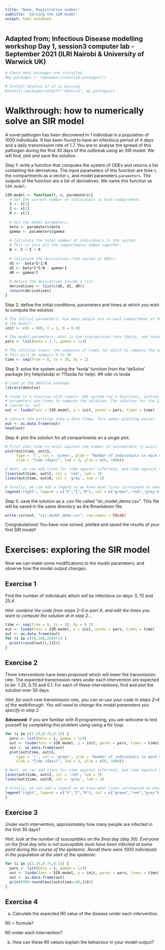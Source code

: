 ```yaml
---
title: 'Name, Registration number'
subtitle: 'Solving the SIR model'
output: html_notebook
---
```

## Adapted from; Infectious Disease modelling workshop Day 1, session3 computer lab - September 2021 (ILRI Nairobi & University of Warwick UK)
```r
# Check what packages are installed.
#my_packages <- rownames(installed.packages())

# Install desolve if it is missing.
#install.packages(setdiff("deSolve", my_packages))
```

# Walkthrough: how to numerically solve an SIR model

A novel pathogen has been discovered in 1 individual in a population of 1000 individuals.
It has been found to have an infectious period of 4 days and a daily transmission rate of 1.7. 
You are to analyse the spread of this pathogen during the first 30 days of the outbreak using an SIR model.
We will find, plot and save the solution.

Step 1: write a function that computes the system of ODEs and returns a list containing the derivatives. The input parameters of this function are time `t`, the compartments as a vector `x`, and model parameters `parameters`. The outputs of the function are a list of derivatives. We name this function as `SIR.model`.
```r
SIR.model <- function(t, x, parameters){ 
  # Get the current number of individuals in each compartment.
  S <- x[1]
  I <- x[2]
  R <- x[3]
  
  # Get the model parameters.
  beta <- parameters$beta
  gamma <- parameters$gamma
  
  # Calculate the total number of individuals in the system.
  # This is just all the compartments added together.
  N <- S + I + R
  
  # Calculate the derivatives (the system of ODEs).
  dS <- -beta*S*I/N
  dI <- beta*S*I/N - gamma*I
  dR <- gamma*I
  
  # Return the derivatives inside a list.
  derivatives <- list(c(dS, dI, dR))
  return(derivatives)
}
```

Step 2: define the initial conditions, parameters and times at which you wish to compute the solution.
```r
# The initial parameters: how many people are in each compartment at the start of
# the model?
init <- c(S = 999, I = 1, R = 0.0)

# The model parameters: what is the transmission rate (beta), and recovery rate (gamma).
pars <- list(beta = 1.7, gamma = 1/4)

# The solution times: the sequence of times for which to compute the solution.
# This will be numbers 0 to 30.
time <- seq(from = 0, to = 30, by = 1)
```

Step 3: solve the system using the 'lsoda' function from the 'deSolve' package (try help(lsoda) or ??Isoda for help). 
## ode vs lsoda
```r
# Load in the deSolve package.
library(deSolve)

# lsoda is a function with inputs: ODE system (as a function), initial conditions,
# parameters and times to compute the solution. The solution for the SIR model is
# stored in 'out'.
out <- lsoda(func = SIR.model, y = init, parms = pars, times = time)

# Convert the solution into a data.frame. This makes plotting easier.
out <- as.data.frame(out)
head(out)
```

Step 4: plot the solution for all compartments on a single plot.
```r
# First plot time (x-axis) against the number of susceptible (y-axis).
plot(out$time, out$S,
     type = 'l', col = 'green', ylab = "Number of individuals in each compartment",
     xlab = "Time (days)", lwd = 3, ylim = c(0, 1000))

# Next, we can add lines for time against infecteds, and time against recovered/removed.
lines(out$time, out$I, col = 'red', lwd = 3)
lines(out$time, out$R, col = 'grey', lwd = 3)

# Finally, we can add a legend so we know what lines correspond to what compartment.
legend("right", legend = c("S","I","R"), col = c("green","red","grey"), lwd = 2)
```

Step 5: save the solution as a .csv file called "sir_model_demo.csv". This file will
be saved in the same directory as the Rmarkdown file. 
```r
write.csv(out, "sir_model_demo.csv", row.names = FALSE)
```

Congratulations! You have now solved, plotted and saved the results of your first SIR model!

# Exercises: exploring the SIR model
Now we can make some modifications to the model parameters, and observe how the model output changes.

## Exercise 1

Find the number of individuals which will be infectious on days: 5, 10 and 25.4

*Hint: combine the code from steps 2--3 in part A, and edit the times you want to compute the solution at in step 2...*
```r
time <- seq(from = 0, to = 30, by = 0.1)
out <- lsoda(func = SIR.model, y = init, parms = pars, times = time)
out <- as.data.frame(out)
for (i in c(50,100,254)+1) {
  print(round(out[i,]$I))
}
```

## Exercise 2

Three interventions have been proposed which will lower the transmission rate. The expected transmission rates under each intervention are expected to be: 1.25, 0.75 and 0.1. For each of these interventions, find and plot the solution over 30 days. 

*Hint: for each new transmission rate, you can re-use your code in steps 2--4 of the walkthrough. You will need to change the model parameters you specify in step 2.*

**Advanced:** if you are familiar with R programming, you are welcome to test yourself by completing this problem using using a for loop.
```r
for (i in c(1.25,0.75,0.1)) {
  pars <- list(beta = i, gamma = 1/4)
  out <- lsoda(func = SIR.model, y = init, parms = pars, times = time)
  out <- as.data.frame(out)
  plot(out$time, out$S,
     type = 'l', col = 'green', ylab = "Number of individuals in each compartment",
     xlab = "Time (days)", lwd = 3, ylim = c(0, 1000))

# Next, we can add lines for time against infecteds, and time against recovered/removed.
lines(out$time, out$I, col = 'red', lwd = 3)
lines(out$time, out$R, col = 'grey', lwd = 3)

# Finally, we can add a legend so we know what lines correspond to what compartment.
legend("right", legend = c("S","I","R"), col = c("green","red","grey"), lwd = 2)
}

```

## Exercise 3
Under each intervention, approximately how many people are infected in the first
30 days?

*Hint: look at the number of susceptibles on the final day (day 30). Everyone on the final day who is not susceptible must have been infected at some point during the course of the epidemic. Recall there were 1000 individuals in the population at the start of the epidemic.*
```r
for (i in c(1.25,0.75,0.1)) {
  pars <- list(beta = i, gamma = 1/4)
  out <- lsoda(func = SIR.model, y = init, parms = pars, times = time)
  out <- as.data.frame(out)
  print(999-round(out[out$time==30,]$S))
}
```

## Exercise 4
a) Calculate the expected R0 value of the disease under each intervention. 

R0 = formula?

R0 under each intervention?

b) How can these R0 values explain the behaviour in your model output?


